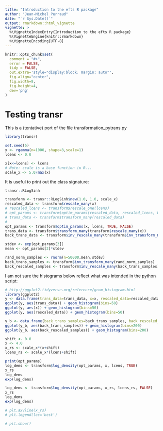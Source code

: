 ---
title: "Introduction to the efts R package"
author: "Jean-Michel Perraud"
date: "`r Sys.Date()`"
output: rmarkdown::html_vignette
vignette: >
  %\VignetteIndexEntry{Introduction to the efts R package}
  %\VignetteEngine{knitr::rmarkdown}
  %\VignetteEncoding{UTF-8}
---

```{r, echo = FALSE, message = FALSE}
knitr::opts_chunk$set(
  comment = "#>",
  error = FALSE,
  tidy = FALSE,
  out.extra='style="display:block; margin: auto"', 
  fig.align="center", 
  fig.width=8, 
  fig.height=4, 
  dev='png'
)
```

# Testing transr

This is a (tentative) port of the file transformation\test_pytrans.py

```{r}
library(transr)

set.seed(5)
x <- rgamma(n=1000, shape=3,scale=1)
lcens <- 0.0

x[x<=lcens] <- lcens
# Note: scale is a base function in R...
scale_x <- 5.0/max(x)
```

It is useful to print out the class signature:

```{r}
transr::RLogSinh
```

```{r}
transform <- transr::RLogSinh$new(1.0, 1.0, scale_x)
rescaled_data <- transform$rescale_many(x)
# rescaled_lcens <- transform$rescale_one(lcens)
# opt_params <- transform$optim_params(rescaled_data, rescaled_lcens, FALSE, TRUE)
# trans_data <- transform$transform_many(rescaled_data)
#
opt_params <- transform$optim_params(x, lcens, TRUE, FALSE)
trans_data <- transform$transform_many(transform$rescale_many(x))
back_trans_data <- transform$inv_rescale_many(transform$inv_transform_many(trans_data))
```

```{r}
stdev <- exp(opt_params[3])
mean <- opt_params[2]*stdev

rand_norm_samples <- rnorm(n=50000,mean,stdev)
back_trans_samples <- transform$inv_transform_many(rand_norm_samples)
back_rescaled_samples <- transform$inv_rescale_many(back_trans_samples)
```

I am not sure the histograms below reflect what was intended in the python script:

```{r}
# http://ggplot2.tidyverse.org/reference/geom_histogram.html
library(ggplot2)
y <- data.frame(trans_data=trans_data, x=x, rescaled_data=rescaled_data)
ggplot(y, aes(trans_data)) + geom_histogram(bins=50)
ggplot(y, aes(x)) + geom_histogram(bins=50)
ggplot(y, aes(rescaled_data)) + geom_histogram(bins=50)

y_b <- data.frame(back_trans_samples=back_trans_samples, back_rescaled_samples=back_rescaled_samples)
ggplot(y_b, aes(back_trans_samples)) + geom_histogram(bins=200)
ggplot(y_b, aes(back_rescaled_samples)) + geom_histogram(bins=200)
```

```{r}
shift <- 0.0
x <- 4.0
x_rs <- scale_x*(x+shift)
lcens_rs <- scale_x*(lcens+shift)

print(opt_params)
log_dens <- transform$log_density(opt_params, x, lcens, TRUE)
x_rs
log_dens
exp(log_dens)

log_dens <- transform$log_density(opt_params, x_rs, lcens_rs, FALSE)
x_rs
log_dens
exp(log_dens)

# plt.axvline(x_rs)
# plt.legend(loc='best')

# plt.show()
```



